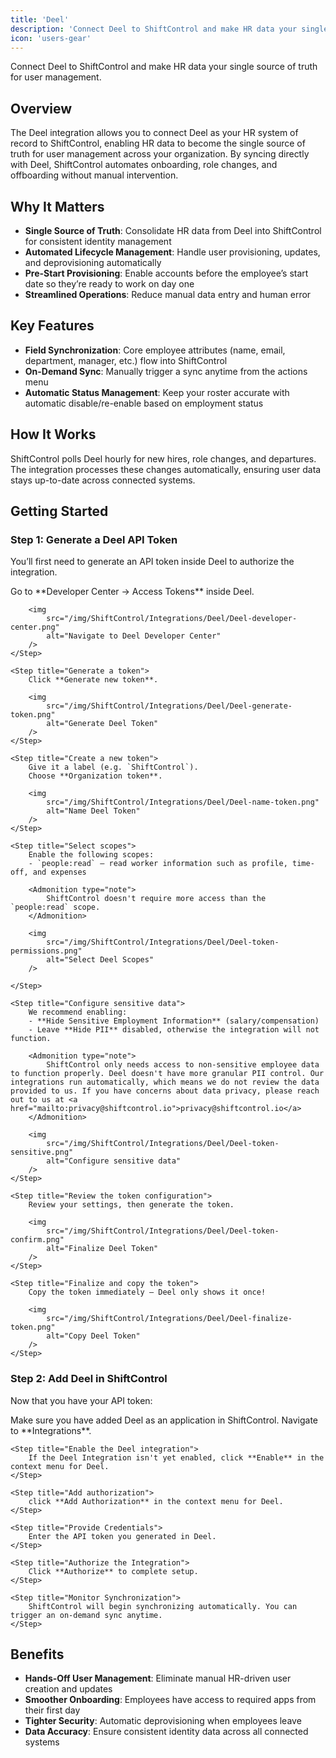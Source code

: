 ```yaml
---
title: 'Deel'
description: 'Connect Deel to ShiftControl and make HR data your single source of truth for user management.'
icon: 'users-gear'
---
```



<p style={{fontSize: "large"}}>Connect Deel to ShiftControl and make HR data your single source of truth for user management.</p>

## Overview

The Deel integration allows you to connect Deel as your HR system of record to ShiftControl, enabling HR data to become the single source of truth for user management across your organization. By syncing directly with Deel, ShiftControl automates onboarding, role changes, and offboarding without manual intervention.

## Why It Matters

- **Single Source of Truth**: Consolidate HR data from Deel into ShiftControl for consistent identity management
- **Automated Lifecycle Management**: Handle user provisioning, updates, and deprovisioning automatically
- **Pre-Start Provisioning**: Enable accounts before the employee’s start date so they’re ready to work on day one
- **Streamlined Operations**: Reduce manual data entry and human error

## Key Features

- **Field Synchronization**: Core employee attributes (name, email, department, manager, etc.) flow into ShiftControl
- **On-Demand Sync**: Manually trigger a sync anytime from the actions menu
- **Automatic Status Management**: Keep your roster accurate with automatic disable/re-enable based on employment status

## How It Works

ShiftControl polls Deel hourly for new hires, role changes, and departures. The integration processes these changes automatically, ensuring user data stays up-to-date across connected systems.

## Getting Started

### Step 1: Generate a Deel API Token

You’ll first need to generate an API token inside Deel to authorize the integration.

<Steps>
    <Step title="Navigate to Developer Center">
        Go to **Developer Center → Access Tokens** inside Deel.

        <img
            src="/img/ShiftControl/Integrations/Deel/Deel-developer-center.png"
            alt="Navigate to Deel Developer Center"
        />
    </Step>

    <Step title="Generate a token">
        Click **Generate new token**.

        <img
            src="/img/ShiftControl/Integrations/Deel/Deel-generate-token.png"
            alt="Generate Deel Token"
        />
    </Step>

    <Step title="Create a new token">
        Give it a label (e.g. `ShiftControl`).
        Choose **Organization token**.

        <img
            src="/img/ShiftControl/Integrations/Deel/Deel-name-token.png"
            alt="Name Deel Token"
        />
    </Step>

    <Step title="Select scopes">
        Enable the following scopes:
        - `people:read` – read worker information such as profile, time-off, and expenses

        <Admonition type="note">
            ShiftControl doesn't require more access than the `people:read` scope.
        </Admonition>

        <img
            src="/img/ShiftControl/Integrations/Deel/Deel-token-permissions.png"
            alt="Select Deel Scopes"
        />

    </Step>

    <Step title="Configure sensitive data">
        We recommend enabling:
        - **Hide Sensitive Employment Information** (salary/compensation)
        - Leave **Hide PII** disabled, otherwise the integration will not function.

        <Admonition type="note">
            ShiftControl only needs access to non-sensitive employee data to function properly. Deel doesn't have more granular PII control. Our integrations run automatically, which means we do not review the data provided to us. If you have concerns about data privacy, please reach out to us at <a href="mailto:privacy@shiftcontrol.io">privacy@shiftcontrol.io</a>
        </Admonition>

        <img
            src="/img/ShiftControl/Integrations/Deel/Deel-token-sensitive.png"
            alt="Configure sensitive data"
        />
    </Step>

    <Step title="Review the token configuration">
        Review your settings, then generate the token.

        <img
            src="/img/ShiftControl/Integrations/Deel/Deel-token-confirm.png"
            alt="Finalize Deel Token"
        />
    </Step>

    <Step title="Finalize and copy the token">
        Copy the token immediately — Deel only shows it once!

        <img
            src="/img/ShiftControl/Integrations/Deel/Deel-finalize-token.png"
            alt="Copy Deel Token"
        />
    </Step>
</Steps>

### Step 2: Add Deel in ShiftControl

Now that you have your API token:

<Steps>
    <Step title="Add the Deel App">
        Make sure you have added Deel as an application in ShiftControl. Navigate to **Integrations**.
    </Step>

    <Step title="Enable the Deel integration">
        If the Deel Integration isn't yet enabled, click **Enable** in the context menu for Deel.
    </Step>

    <Step title="Add authorization">
        click **Add Authorization** in the context menu for Deel.
    </Step>

    <Step title="Provide Credentials">
        Enter the API token you generated in Deel.
    </Step>

    <Step title="Authorize the Integration">
        Click **Authorize** to complete setup.
    </Step>

    <Step title="Monitor Synchronization">
        ShiftControl will begin synchronizing automatically. You can trigger an on-demand sync anytime.
    </Step>
</Steps>

## Benefits

- **Hands-Off User Management**: Eliminate manual HR-driven user creation and updates
- **Smoother Onboarding**: Employees have access to required apps from their first day
- **Tighter Security**: Automatic deprovisioning when employees leave
- **Data Accuracy**: Ensure consistent identity data across all connected systems
